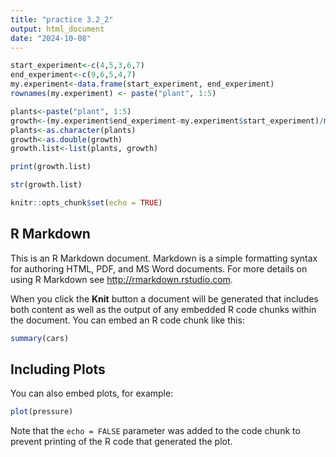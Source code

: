 ```yaml
---
title: "practice 3.2_2"
output: html_document
date: "2024-10-08"
---
```

```r
start_experiment<-c(4,5,3,6,7)
end_experiment<-c(9,6,5,4,7)
my.experiment<-data.frame(start_experiment, end_experiment)
rownames(my.experiment) <- paste("plant", 1:5)

plants<-paste("plant", 1:5)
growth<-(my.experiment$end_experiment-my.experiment$start_experiment)/my.experiment$start_experiment*100
plants<-as.character(plants)
growth<-as.double(growth)
growth.list<-list(plants, growth)

print(growth.list)

str(growth.list)


```

```r
knitr::opts_chunk$set(echo = TRUE)
```

## R Markdown

This is an R Markdown document. Markdown is a simple formatting syntax for authoring HTML, PDF, and MS Word documents. For more details on using R Markdown see <http://rmarkdown.rstudio.com>.

When you click the **Knit** button a document will be generated that includes both content as well as the output of any embedded R code chunks within the document. You can embed an R code chunk like this:

```r
summary(cars)
```

## Including Plots

You can also embed plots, for example:

```r
plot(pressure)
```

Note that the `echo = FALSE` parameter was added to the code chunk to prevent printing of the R code that generated the plot.
